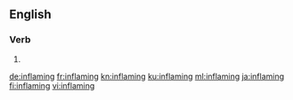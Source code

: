 ==English==

===Verb===
{{head|en|present participle}}

# {{present participle of|inflame|lang=en}}

[[de:inflaming]]
[[fr:inflaming]]
[[kn:inflaming]]
[[ku:inflaming]]
[[ml:inflaming]]
[[ja:inflaming]]
[[fi:inflaming]]
[[vi:inflaming]]